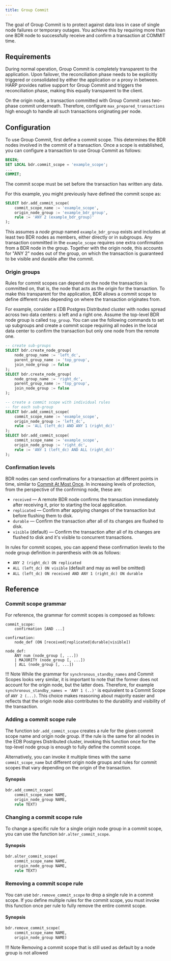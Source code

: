 ```yaml
---
title: Group Commit
---
```


The goal of Group Commit is to protect against data loss
in case of single node failures or temporary outages. You achieve this
by requiring more than one BDR node to successfully receive and
confirm a transaction at COMMIT time.

## Requirements

During normal operation, Group Commit is completely transparent to the
application.  Upon failover, the reconciliation phase needs to be
explicitly triggered or consolidated by either the application or a
proxy in between. HARP provides native support for Group Commit and
triggers the reconciliation phase, making this equally transparent
to the client.

On the origin node, a transaction committed with Group Commit uses
two-phase commit underneath. Therefore, configure `max_prepared_transactions`
high enough to handle all such transactions
originating per node.

## Configuration

To use Group Commit, first define a commit scope. This
determines the BDR nodes involved in the commit of a transaction.
Once a scope is established, you can configure a transaction to use
Group Commit as follows:

```sql
BEGIN;
SET LOCAL bdr.commit_scope = 'example_scope';
...
COMMIT;
```

The commit scope must be set before the transaction has written any data.

For this example, you might previously have defined the commit scope as:

```sql
SELECT bdr.add_commit_scope(
    commit_scope_name := 'example_scope',
    origin_node_group := 'example_bdr_group',
    rule := 'ANY 2 (example_bdr_group)'
);
```

This assumes a *node group* named `example_bdr_group` exists and
includes at least two BDR nodes as members, either directly or in
subgroups. Any transaction committed in the `example_scope`
requires one extra confirmation from a BDR node in the group.
Together with the origin node, this accounts for "ANY 2" nodes out of
the group, on which the transaction is guaranteed to be visible and
durable after the commit.

### Origin groups

Rules for commit scopes can depend on the node the transaction is
committed on, that is, the node that acts as the origin for the transaction.
To make this transparent for the application, BDR allows a commit
scope to define different rules depending on where the transaction
originates from.

For example, consider a EDB Postgres Distributed cluster with nodes spread across two data
centers: a left and a right one. Assume the top-level BDR node group
is called `top_group`. You can use the following commands to set up
subgroups and create a commit scope requiring all nodes in the local
data center to confirm the transaction but only one node from the
remote one.

```sql
-- create sub-groups
SELECT bdr.create_node_group(
    node_group_name := 'left_dc',
    parent_group_name := 'top_group',
    join_node_group := false
);
SELECT bdr.create_node_group(
    node_group_name := 'right_dc',
    parent_group_name := 'top_group',
    join_node_group := false
);

-- create a commit scope with individual rules
-- for each sub-group
SELECT bdr.add_commit_scope(
    commit_scope_name := 'example_scope',
    origin_node_group := 'left_dc',
    rule := 'ALL (left_dc) AND ANY 1 (right_dc)'
);
SELECT bdr.add_commit_scope(
    commit_scope_name := 'example_scope',
    origin_node_group := 'right_dc',
    rule := 'ANY 1 (left_dc) AND ALL (right_dc)'
);
```

### Confirmation levels

BDR nodes can send confirmations for a transaction at different points
in time, similar to [Commit At Most Once](camo). In increasing
levels of protection, from the perspective of the confirming node,
these are:

* `received` &mdash; A remote BDR node confirms the transaction immediately
  after receiving it, prior to starting the local application.
* `replicated` &mdash; Confirm after applying changes of the transaction
  but before flushing them to disk.
* `durable` &mdash; Confirm the transaction after all of its changes are
  flushed to disk.
* `visible` (default) &mdash; Confirm the transaction after all of its
  changes are flushed to disk and it's visible to
  concurrent transactions.

In rules for commit scopes, you can append these confirmation levels
to the node group definition in parenthesis with `ON` as follows:

* `ANY 2 (right_dc) ON replicated`
* `ALL (left_dc) ON visible` (default and may as well be
  omitted)
* `ALL (left_dc) ON received AND ANY 1 (right_dc) ON durable`

## Reference

### Commit scope grammar

For reference, the grammar for commit scopes is composed as follows:

```
commit_scope:
    confirmation [AND ...]

confirmation:
    node_def (ON [received|replicated|durable|visible])

node_def:
    ANY num (node_group [, ...])
    | MAJORITY (node_group [, ...])
    | ALL (node_group [, ...])
```

!!! Note
    While the grammar for `synchronous_standby_names` and Commit
    Scopes looks very similar, it is important to note that the former
    does not account for the origin node, but the latter does.
    Therefore, for example `synchronous_standby_names = 'ANY 1 (..)'`
    is equivalent to a Commit Scope of `ANY 2 (...)`.  This choice
    makes reasoning about majority easier and reflects that the origin
    node also contributes to the durability and visibility of the
    transaction.

### Adding a commit scope rule

The function `bdr.add_commit_scope` creates a rule for the given
commit scope name and origin node group. If the rule is the same for
all nodes in the EDB Postgres Distributed cluster, invoking this function once for the
top-level node group is enough to fully define the commit scope.

Alternatively, you can invoke it multiple times with the same
`commit_scope_name` but different origin node groups and rules for
commit scopes that vary depending on the origin of the transaction.

#### Synopsis

```sql
bdr.add_commit_scope(
    commit_scope_name NAME,
    origin_node_group NAME,
    rule TEXT)
```

### Changing a commit scope rule

To change a specific rule for a single origin node group in a
commit scope, you can use the function `bdr.alter_commit_scope`.

#### Synopsis

```sql
bdr.alter_commit_scope(
    commit_scope_name NAME,
    origin_node_group NAME,
    rule TEXT)
```

### Removing a commit scope rule

You can use `bdr.remove_commit_scope` to drop a single rule in
a commit scope. If you define multiple rules for the commit scope, you must invoke
this function once per rule to fully remove the entire
commit scope.

#### Synopsis

```sql
bdr.remove_commit_scope(
    commit_scope_name NAME,
    origin_node_group NAME)
```

!!! Note
    Removing a commit scope that is still used as default by a node
    group is not allowed

